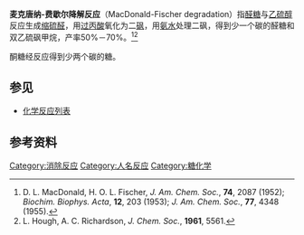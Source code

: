 '''麦克唐纳-费歇尔降解反应'''（MacDonald-Fischer degradation）指[[醛糖|醛糖]]与[[乙硫醇|乙硫醇]]反应生成[[缩硫醛|缩硫醛]]，用[[过丙酸|过丙酸]]氧化为二[[砜|砜]]，用[[氨水|氨水]]处理二砜，得到少一个碳的醛糖和双乙硫砜甲烷，产率50%－70%。<ref>D. L. MacDonald, H. O. L. Fischer, ''J. Am. Chem. Soc.'', '''74''', 2087 (1952); ''Biochim. Biophys. Acta'', '''12''', 203 (1953); ''J. Am. Chem. Soc.'', '''77''', 4348 (1955).</ref><ref>L. Hough, A. C. Richardson, ''J. Chem. Soc.'', '''1961''', 5561.</ref>

酮糖经反应得到少两个碳的糖。

== 参见 ==
*[[化学反应列表|化学反应列表]]

== 参考资料 ==
{{reflist}}

[[Category:消除反应|Category:消除反应]]
[[Category:人名反应|Category:人名反应]]
[[Category:糖化学|Category:糖化学]]